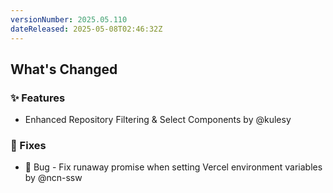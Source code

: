 ```yaml
---
versionNumber: 2025.05.110
dateReleased: 2025-05-08T02:46:32Z
---
```




## What's Changed
### ✨ Features
* Enhanced Repository Filtering & Select Components by @kulesy

### 🔧 Fixes
* 🐛 Bug - Fix runaway promise when setting Vercel environment variables by @ncn-ssw

